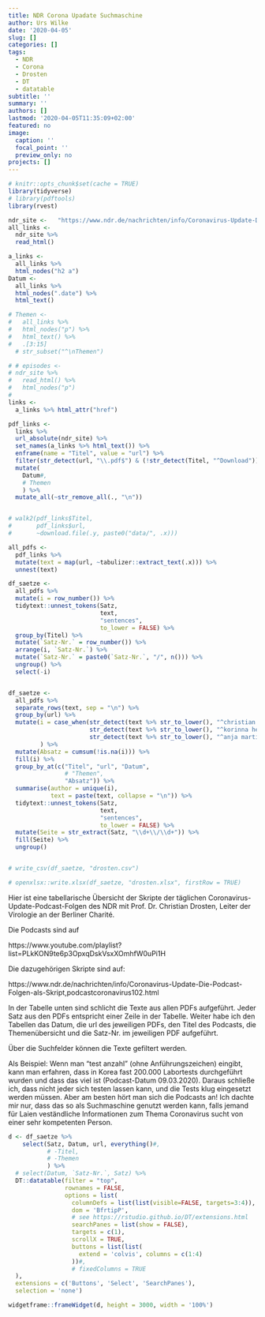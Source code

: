 ```yaml
---
title: NDR Corona Upadate Suchmaschine
author: Urs Wilke
date: '2020-04-05'
slug: []
categories: []
tags:
  - NDR
  - Corona
  - Drosten
  - DT
  - datatable
subtitle: ''
summary: ''
authors: []
lastmod: '2020-04-05T11:35:09+02:00'
featured: no
image:
  caption: ''
  focal_point: ''
  preview_only: no
projects: []
---
```




```r
# knitr::opts_chunk$set(cache = TRUE)
library(tidyverse)
# library(pdftools)
library(rvest)

```


```r
ndr_site <-   "https://www.ndr.de/nachrichten/info/Coronavirus-Update-Die-Podcast-Folgen-als-Skript,podcastcoronavirus102.html"
all_links <-
  ndr_site %>%
  read_html()

```


```r
a_links <- 
  all_links %>%
  html_nodes("h2 a")
Datum <- 
  all_links %>%
  html_nodes(".date") %>% 
  html_text()

# Themen <- 
#   all_links %>%
#   html_nodes("p") %>%
#   html_text() %>% 
#   .[3:15]
  # str_subset("^\nThemen")

# # episodes <-
# ndr_site %>%
#   read_html() %>%
#   html_nodes("p")
# 
links <-
  a_links %>% html_attr("href")

```


```r
pdf_links <-
  links %>%
  url_absolute(ndr_site) %>%
  set_names(a_links %>% html_text()) %>%
  enframe(name = "Titel", value = "url") %>%
  filter(str_detect(url, "\\.pdf$") & (!str_detect(Titel, "^Download"))) %>% 
  mutate(
    Datum#, 
    # Themen
    ) %>% 
  mutate_all(~str_remove_all(., "\n"))


# walk2(pdf_links$Titel, 
#       pdf_links$url,
#       ~download.file(.y, paste0("data/", .x)))

```


```r
all_pdfs <- 
  pdf_links %>% 
  mutate(text = map(url, ~tabulizer::extract_text(.x))) %>% 
  unnest(text)

```


```r
df_saetze <- 
  all_pdfs %>% 
  mutate(i = row_number()) %>% 
  tidytext::unnest_tokens(Satz, 
                          text,
                          "sentences",
                          to_lower = FALSE) %>%  
  group_by(Titel) %>% 
  mutate(`Satz-Nr.` = row_number()) %>% 
  arrange(i, `Satz-Nr.`) %>% 
  mutate(`Satz-Nr.` = paste0(`Satz-Nr.`, "/", n())) %>% 
  ungroup() %>% 
  select(-i)


df_saetze <- 
  all_pdfs %>% 
  separate_rows(text, sep = "\n") %>% 
  group_by(url) %>%  
  mutate(i = case_when(str_detect(text %>% str_to_lower(), "^christian drosten$") ~ "cd",
                       str_detect(text %>% str_to_lower(), "^korinna hennig$")    ~ "kh",
                       str_detect(text %>% str_to_lower(), "^anja martini$")      ~ "am")
         ) %>%
  mutate(Absatz = cumsum(!is.na(i))) %>%  
  fill(i) %>% 
  group_by_at(c("Titel", "url", "Datum", 
                # "Themen", 
                "Absatz")) %>% 
  summarise(author = unique(i),
            text = paste(text, collapse = "\n")) %>%
  tidytext::unnest_tokens(Satz, 
                          text,
                          "sentences",
                          to_lower = FALSE) %>% 
  mutate(Seite = str_extract(Satz, "\\d+\\/\\d+")) %>% 
  fill(Seite) %>% 
  ungroup()


# write_csv(df_saetze, "drosten.csv")

```


```r
# openxlsx::write.xlsx(df_saetze, "drosten.xlsx", firstRow = TRUE)

```

Hier ist eine tabellarische Übersicht der Skripte der täglichen Coronavirus-Update-Podcast-Folgen des NDR mit Prof. Dr. Christian Drosten, Leiter der Virologie an der Berliner Charité. 

Die Podcasts sind auf 

https://www.youtube.com/playlist?list=PLkKON9te6p3OpxqDskVsxXOmhfW0uPi1H

Die dazugehörigen Skripte sind auf:

https://www.ndr.de/nachrichten/info/Coronavirus-Update-Die-Podcast-Folgen-als-Skript,podcastcoronavirus102.html

In der Tabelle unten sind schlicht die Texte aus allen PDFs aufgeführt. Jeder Satz aus den PDFs entspricht einer Zeile in der Tabelle. Weiter habe ich den Tabellen das Datum, die url des jeweiligen PDFs, den Titel des Podcasts, die Themenübersicht und die Satz-Nr. im jeweiligen PDF aufgeführt.

Über die Suchfelder können die Texte gefiltert werden. 

Als Beispiel: Wenn man "test anzahl" (ohne Anführungszeichen) eingibt, kann man erfahren, dass in Korea fast 200.000 Labortests durchgeführt wurden und dass das viel ist (Podcast-Datum 09.03.2020). Daraus schließe ich, dass nicht jeder sich testen lassen kann, und die Tests klug eingesetzt werden müssen. Aber am besten hört man sich die Podcasts an! Ich dachte mir nur, dass das so als Suchmaschine genutzt werden kann, falls jemand für Laien veständliche Informationen zum Thema Coronavirus sucht von einer sehr kompetenten Person. 



```r

d <- df_saetze %>% 
    select(Satz, Datum, url, everything()#, 
           # -Titel,
           # -Themen
           ) %>%
  # select(Datum, `Satz-Nr.`, Satz) %>% 
  DT::datatable(filter = "top", 
                rownames = FALSE,
                options = list(
                  columnDefs = list(list(visible=FALSE, targets=3:4)),
                  dom = 'BfrtipP',
                  # see https://rstudio.github.io/DT/extensions.html
                  searchPanes = list(show = FALSE),
                  targets = c(1),
                  scrollX = TRUE,
                  buttons = list(list(
                    extend = 'colvis', columns = c(1:4)
                  ))#,
                  # fixedColumns = TRUE
  ),
  extensions = c('Buttons', 'Select', 'SearchPanes'),
  selection = 'none')
```


```r
widgetframe::frameWidget(d, height = 3000, width = '100%')
```

